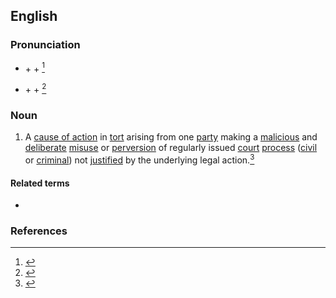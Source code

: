 ==English==

===Pronunciation===
* {{a|RP}} {{IPA|/əˈbjuːs/|lang=en}} + {{IPA|/əv/|/ɒv/|lang=en}} + {{IPA|/ˈpɹəʊ.sɜs/|lang=en}}<ref name=SOED>{{R:SOED5|page=10}}</ref>
* {{a|US}} {{IPA|/əˈbjus/|lang=en}} + {{IPA|/əv/|/ɒv/|ʌv|lang=en}} + {{IPA|/ˈpɹəʊ.sɜs/|/ˈpɹɑˌsɜs/|/ˈpɹɑ.sɜs/|lang=en}}<ref name=OCD>{{R:OCD2|page=5}}</ref>

===Noun===
{{wikipedia}}
{{en-noun|head=[[abuse]] of [[process]]|-}}

# A [[cause of action]] in [[tort]] arising from one [[party]] making a [[malicious]] and [[deliberate]] [[misuse]] or [[perversion]] of regularly issued [[court]] [[process]] ([[civil]] or [[criminal]]) not [[justify|justified]] by the underlying legal action.<ref name=WI3>{{R:MW3 1976|page=8}}</ref>

====Related terms====
* {{l|en|malicious prosecution}}

===References===
<references/>